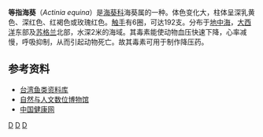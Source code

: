 {{Speciesbox
| taxon = Actinia equina
| image = Actinia equina (Boulogne-sur-Mer).jpg
| genus_authority = [[Linnaeus|Linnaeus]], 1766
}}
'''等指海葵'''（''Actinia equina''）是[[海葵科|海葵科]]海葵属的一种。体色变化大，柱体呈深乳黄色、深红色、红褐色或玫瑰红色。[[触手|触手]]有6圈，可达192支。分布于[[地中海|地中海]]，[[大西洋|大西洋]]东部及[[苏格兰|苏格兰]]北部，水深2米的海域。其毒素能使动物血压快速下降，心率减慢，呼吸抑制，从而引起动物死亡。故其毒素可用于制作降压药。

==参考资料==
*[http://fishdb.sinica.edu.tw/chi/importpic.php?id=A07 台湾鱼类资料库]{{dead link|date=2018年4月 |bot=InternetArchiveBot |fix-attempted=yes }}
*[http://digimuse.nmns.edu.tw/DigiMuse/NewModule.aspx?ObjectId=0b00000181d805ef&ParentID=0b00000181d805ef 自然与人文数位博物馆]
*[http://www.healthoo.com/A8/200401/A8_20040112185210_180228.asp 中国健康网]{{dead link|date=2018年4月 |bot=InternetArchiveBot |fix-attempted=yes }}

{{taxonbar}}

[[Category:海葵屬|D]]
[[Category:_卡尔·林奈命名的生物分类|D]]
[[Category:_1766年描述的动物|D]]